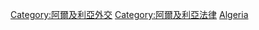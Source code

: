 [[Category:阿爾及利亞外交|Category:阿爾及利亞外交]]
[[Category:阿爾及利亞法律|Category:阿爾及利亞法律]]
[[Category:各國條約|Algeria]]